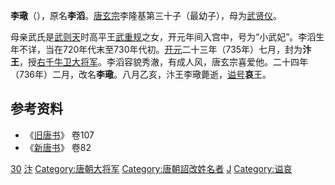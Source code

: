 '''李璥'''（{{bd|8世纪|720年代或730年代|736年|catIdx=L}}），原名'''李滔'''。[[唐玄宗|唐玄宗]]李隆基第三十子（最幼子），母为[[武贤仪|武贤仪]]。

母亲武氏是[[武则天|武则天]]时高平王[[武重规|武重规]]之女，开元年间入宫中，号为“小武妃”。李滔生年不详，当在720年代末至730年代初。[[开元|开元]]二十三年（735年）七月，封为'''汴王'''，授[[右千牛卫大将军|右千牛卫大将军]]。李滔容貌秀澈，有成人风，唐玄宗喜爱他。二十四年（736年）二月，改名'''李璥'''。八月乙亥，汴王李璥薨逝，[[谥号|谥号]]'''哀'''王。

== 参考资料 ==
*《[[旧唐书|旧唐书]]》 卷107
*《[[新唐书|新唐书]]》 卷82

{{DEFAULTSORT:L}}
[[Category:唐玄宗皇子|30]]
[[Category:唐朝宗室国王|汴]]
[[Category:唐朝大将军|Category:唐朝大将军]]
[[Category:唐朝詔改姓名者|Category:唐朝詔改姓名者]]
[[Category:李姓|J]]
[[Category:谥哀|Category:谥哀]]